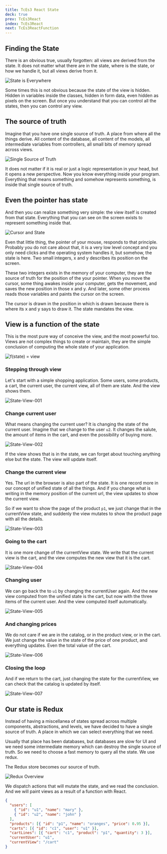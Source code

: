 ```yaml
---
title: TcEs3 React State
deck: true
prev: TcEs3React
index: TcEs3React
next: TcEs3ReactFunction
---
```


## Finding the State

There is an obvious true, usually forgotten: all views are derived from the
state. It does not matter what there are in the state, where is the state, or
how we handle it, but all views derive from it.

![State is Everywhere](/images/view/StateIsEveryWhere.png)

Some times this is not obvious because the state of the view is hidden. Hidden
in variables inside the classes, hidden in form data, even hidden as pixels on
the screen. But once you understand that you can control all the states, then
you can control any view.

## The source of truth

Imagine that you have one single source of truth. A place from where all the
things derive. All content of the database, all content of the models, all
intermediate variables from controllers, all small bits of memory spread across
views.

![Single Source of Truth](/images/view/StateSingleSourceOfTruth.png)

It does not matter if it is real or just a logic representation in your head,
but it opens a new perspective. Now you know everything inside your program.
Everything that means something and somehow represents something, is inside that
single source of truth.

## Even the pointer has state

And then you can realize something very simple: the view itself is created from
that state. Everything that you can see on the screen exists to represent
something inside that.

<div style={{textAlign:'center'}}>


![Cursor and State](/images/view/TheStateOfTheCursor.png)

</div>


Even that little thing, the pointer of your mouse, responds to that principle.
Probably you do not care about that, it is a very low level concept and you only
need clicks and the operating system handles it, but somehow, the state is here.
Two small integers, x and y describes its position on the screen.

These two integers exists in the memory of your computer, they are the source of
truth for the position of the your pointer. When you move the cursor, some thing
awakes inside your computer, gets the movement, and saves the new position in
those x and y. And later, some other process reads those variables and paints
the cursor on the screen.

The cursor is drawn in the position in which is drawn because there is where its
x and y says to draw it. The state mandates the view.

## View is a function of the state

This is the most pure way of conceive the view, and the most powerful too. Views
are not complex things to create or maintain, they are the simple conclusion of
computing the whole state of your application.

![f(state) = view](/images/view/ViewIsFunction-wide.jpg)

### Stepping through view

Let's start with a simple shopping application. Some users, some products, a
cart, the current user, the current view, all of them are state. And the view
shows them.

![State-View-001](/images/view/ViewAndState-001.png)

### Change current user

What means changing the current user? It is changing the state of the current
user. Imagine that we change to the user `u2`. It changes the salute, the amount
of items in the cart, and even the possibility of buying more.

![State-View-002](/images/view/ViewAndState-002.png)

If the view shows that is in the state, we can forget about touching anything
else but the state. The view will update itself.

### Change the current view

Yes. The url in the browser is also part of the state. It is one record more in
our concept of unified state of all the things. And if you change what is
writing in the memory position of the current url, the view updates to show the
current view.

So if we want to show the page of the product `p1`, we just change that in the
currentView state, and suddenly the view mutates to show the product page with
all the details.

![State-View-003](/images/view/ViewAndState-003.png)

### Going to the cart

It is one more change of the currentView state. We write that the current view
is the cart, and the view computes the new view that it is the cart.

![State-View-004](/images/view/ViewAndState-004.png)

### Changing user

We can go back the to `u1` by changing the currentUser again. And the new view
computed from the unified state is the cart, but now with the three items of the
current user. And the view computed itself automatically.

![State-View-005](/images/view/ViewAndState-005.png)

### And changing prices

We do not care if we are in the catalog, or in the product view, or in the cart.
We just change the value in the state of the price of one product, and
everything updates. Even the total value of the cart.

![State-View-006](/images/view/ViewAndState-006.png)

### Closing the loop

And if we return to the cart, just changing the state for the currentView, we
can check that the catalog is updated by itself.

![State-View-007](/images/view/ViewAndState-007.png)

## Our state is Redux

Instead of having a miscellanea of states spread across multiple components,
abstractions, and levels, we have decided to have a single source of truth. A
place in which we can select everything that we need.

Usually that place has been databases, but databases are slow for UI and we need
some intermediate memory which can destroy the single source of truth. So we
need to choose a fast memory to query all the state. We use redux.

The Redux store becomes our source of truth.

![Redux Overview](/images/redux/redux-overview-minimal.png)

We dispatch actions that will mutate the state, and we read the conclusion. And
we will paint views as a result of a function with React.

```json
{
  "users": [
    { "id": "u1", "name": "mary" },
    { "id": "u2", "name": "john" }
  ],
  "products": [{ "id": "p1", "name": "oranges", "price": 0.95 }],
  "carts": [{ "id": "c1", "user": "u1" }],
  "cartLines": [{ "cart": "c1", "product": "p1", "quantity": 3 }],
  "currentUser": "u1",
  "currentView": "/cart"
}
```
